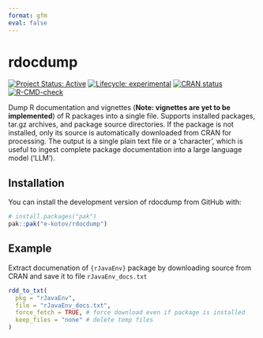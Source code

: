 ```yaml
---
format: gfm
eval: false
---
```


<!-- README.md is generated from README.Rmd. Please edit that file -->


# rdocdump

<!-- badges: start -->
[![Project Status: Active](https://www.repostatus.org/badges/latest/active.svg)](https://www.repostatus.org/#active)
[![Lifecycle: experimental](https://img.shields.io/badge/lifecycle-experimental-orange.svg)](https://lifecycle.r-lib.org/articles/stages.html#experimental)
[![CRAN status](https://www.r-pkg.org/badges/version/rdocdump)](https://CRAN.R-project.org/package=rdocdump)
[![R-CMD-check](https://github.com/e-kotov/rdocdump/actions/workflows/R-CMD-check.yaml/badge.svg)](https://github.com/e-kotov/rdocdump/actions/workflows/R-CMD-check.yaml)
<!-- badges: end -->

Dump R documentation and vignettes (**Note: vignettes are yet to be implemented**) of R packages into a single file. Supports installed packages, tar.gz archives, and package source directories. If the package is not installed, only its source is automatically downloaded from CRAN for processing. The output is a single plain text file or a 'character', which is useful to ingest complete package documentation into a large language model ('LLM').

## Installation

You can install the development version of rdocdump from GitHub with:

```r
# install.packages("pak")
pak::pak("e-kotov/rdocdump")
```

## Example

Extract documenation of `{rJavaEnv}` package by downloading source from CRAN and save it to file `rJavaEnv_docs.txt`

```r
rdd_to_txt(
  pkg = "rJavaEnv",
  file = "rJavaEnv_docs.txt",
  force_fetch = TRUE, # force download even if package is installed
  keep_files = "none" # delete temp files
)
```
